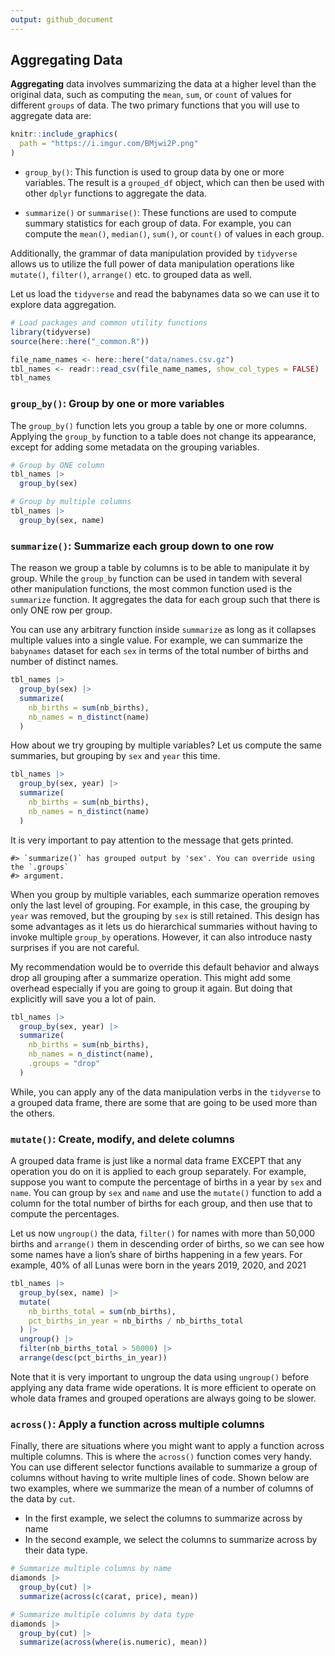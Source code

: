```yaml
---
output: github_document
---
```

## Aggregating Data

__Aggregating__ data involves summarizing the data at a higher level than the original data, such as computing the `mean`, `sum`, or `count` of values for different `groups` of data. The two primary functions that you will use to aggregate data are:

```r
knitr::include_graphics(
  path = "https://i.imgur.com/BMjwi2P.png"
)
```


- `group_by()`: This function is used to group data by one or more variables. The result is a `grouped_df` object, which can then be used with other `dplyr` functions to aggregate the data.

- `summarize()` or `summarise()`: These functions are used to compute summary statistics for each group of data. For example, you can compute the `mean()`, `median()`, `sum()`, or `count()` of values in each group.

Additionally, the grammar of data manipulation provided by `tidyverse` allows us to utilize the full power of data manipulation operations like `mutate()`, `filter()`, `arrange()` etc. to grouped data as well.


Let us load the `tidyverse` and read the babynames data so we can use it to explore data aggregation.


```r
# Load packages and common utility functions
library(tidyverse)
source(here::here("_common.R"))
```

```r
file_name_names <- here::here("data/names.csv.gz")
tbl_names <- readr::read_csv(file_name_names, show_col_types = FALSE)
tbl_names
```

### `group_by()`: Group by one or more variables

The `group_by()` function lets you group a table by one or more columns. Applying the `group_by` function to a table does not change its appearance, except for adding some metadata on the grouping variables.

```r
# Group by ONE column
tbl_names |> 
  group_by(sex)
```

```r
# Group by multiple columns
tbl_names |> 
  group_by(sex, name)
```


### `summarize()`: Summarize each group down to one row

The reason we group a table by columns is to be able to manipulate it by group. While the `group_by` function can be used in tandem with several other manipulation functions, the most common function used is the `summarize` function. It aggregates the data for each group such that there is only ONE row per group.

You can use any arbitrary function inside `summarize` as long as it collapses multiple values into a single value. For example, we can summarize the `babynames` dataset for each `sex` in terms of the total number of births and number of distinct names.

```r
tbl_names |> 
  group_by(sex) |> 
  summarize(
    nb_births = sum(nb_births),
    nb_names = n_distinct(name)
  )
```

How about we try grouping by multiple variables? Let us compute the same summaries, but grouping by `sex` and `year` this time.

```r
tbl_names |> 
  group_by(sex, year) |> 
  summarize(
    nb_births = sum(nb_births),
    nb_names = n_distinct(name)
  )
```

It is very important to pay attention to the message that gets printed.

```
#> `summarize()` has grouped output by 'sex'. You can override using the `.groups`
#> argument.
```

When you group by multiple variables, each summarize operation removes only the last level of grouping. For example, in this case, the grouping by `year` was removed, but the grouping by `sex` is still retained. This design has some advantages as it lets us do hierarchical summaries without having to invoke multiple `group_by` operations. However, it can also introduce nasty surprises if you are not careful. 

My recommendation would be to override this default behavior and always drop all grouping after a summarize operation. This might add some overhead especially if you are going to group it again. But doing that explicitly will save you a lot of pain.

```r
tbl_names |> 
  group_by(sex, year) |> 
  summarize(
    nb_births = sum(nb_births),
    nb_names = n_distinct(name),
    .groups = "drop"
  )
```

While, you can apply any of the data manipulation verbs in the `tidyverse` to a grouped data frame, there are some that are going to be used more than the others.

### `mutate()`: Create, modify, and delete columns

A grouped data frame is just like a normal data frame EXCEPT that any operation you do on it is applied to each group separately. For example, suppose you want to compute the percentage of births in a year by `sex` and `name`. You can group by `sex` and `name` and use the `mutate()` function to add a column for the total number of births for each group, and then use that to compute the percentages. 

Let us now `ungroup()` the data, `filter()` for names with more than 50,000 births and `arrange()` them in descending order of births, so we can see how some names have a lion's share of births happening in a few years. For example, 40% of all Lunas were born in the years 2019, 2020, and 2021


```r
tbl_names |> 
  group_by(sex, name) |> 
  mutate(
    nb_births_total = sum(nb_births),
    pct_births_in_year = nb_births / nb_births_total
  ) |> 
  ungroup() |> 
  filter(nb_births_total > 50000) |> 
  arrange(desc(pct_births_in_year))
```

Note that it is very important to ungroup the data using `ungroup()` before applying any data frame wide operations. It is more efficient to operate on whole data frames and grouped operations are always going to be slower.

### `across()`: Apply a function across multiple columns

Finally, there are situations where you might want to apply a function across multiple columns. This is where the `across()` function comes very handy. You can use different selector functions available to summarize a group of columns without having to write multiple lines of code. Shown below are two examples, where we summarize the mean of a number of columns of the data by `cut`.

- In the first example, we select the columns to summarize across by name
- In the second example, we select the columns to summarize across by their data type.

```r
# Summarize multiple columns by name
diamonds |> 
  group_by(cut) |> 
  summarize(across(c(carat, price), mean))

# Summarize multiple columns by data type
diamonds |> 
  group_by(cut) |> 
  summarize(across(where(is.numeric), mean))
```

